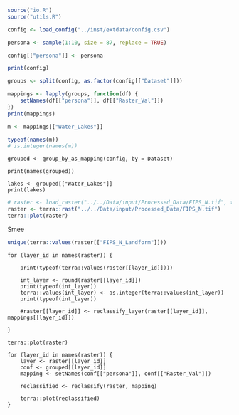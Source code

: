 ```r
source("io.R")
source("utils.R")
```

```r
config <- load_config("../inst/extdata/config.csv")

persona <- sample(1:10, size = 87, replace = TRUE)

config[["persona"]] <- persona

print(config)
```
```r
groups <- split(config, as.factor(config[["Dataset"]]))

mappings <- lapply(groups, function(df) {
    setNames(df[["persona"]], df[["Raster_Val"]])
})
print(mappings)
```

```r
m <- mappings[["Water_Lakes"]]

typeof(names(m))
# is.integer(names(m))
```


```
grouped <- group_by_as_mapping(config, by = Dataset)

print(names(grouped))

lakes <- grouped[["Water_Lakes"]]
print(lakes)
```

```r
# raster <- load_raster("../../Data/input/Processed_Data/FIPS_N.tif", terra::vect("../../Data/input/Raw_Shapefile/Bush/Bush.shp"))
raster <- terra::rast("../../Data/input/Processed_Data/FIPS_N.tif")
terra::plot(raster)
```

Smee

```r
unique(terra::values(raster[["FIPS_N_Landform"]]))
```

```
for (layer_id in names(raster)) {

    print(typeof(terra::values(raster[[layer_id]])))

    int_layer <- round(raster[[layer_id]])
    print(typeof(int_layer))
    terra::values(int_layer) <- as.integer(terra::values(int_layer))
    print(typeof(int_layer))

    #raster[[layer_id]] <- reclassify_layer(raster[[layer_id]], mappings[[layer_id]])

}

terra::plot(raster)
```

```
for (layer_id in names(raster)) {
    layer <- raster[[layer_id]]
    conf <- grouped[[layer_id]]
    mapping <- setNames(conf[["persona"]], conf[["Raster_Val"]])

    reclassified <- reclassify(raster, mapping)

    terra::plot(reclassified)
}
```

